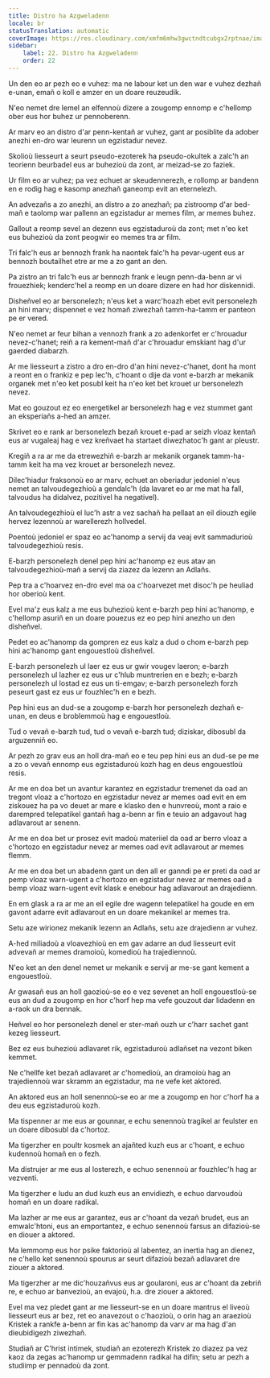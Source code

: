 ```yaml
---
title: Distro ha Azgweladenn
locale: br
statusTranslation: automatic
coverImage: https://res.cloudinary.com/xmfm6mhw3gwctndtcubgx2rptnae/image/upload/v1741354419/small_cover_la_gran_rebelion_28716e29d2.webp
sidebar:
    label: 22. Distro ha Azgweladenn
    order: 22
---
```

Un den eo ar pezh eo e vuhez: ma ne labour ket un den war e vuhez dezhañ e-unan, emañ o koll e amzer en un doare reuzeudik.

N'eo nemet dre lemel an elfennoù dizere a zougomp ennomp e c'hellomp ober eus hor buhez ur pennoberenn.

Ar marv eo an distro d'ar penn-kentañ ar vuhez, gant ar posiblite da adober anezhi en-dro war leurenn un egzistadur nevez.

Skolioù liesseurt a seurt pseudo-ezoterek ha pseudo-okultek a zalc'h an teorienn beurbadel eus ar buhezioù da zont, ar meizad-se zo faziek.

Ur film eo ar vuhez; pa vez echuet ar skeudennerezh, e rollomp ar bandenn en e rodig hag e kasomp anezhañ ganeomp evit an eternelezh.

An advezañs a zo anezhi, an distro a zo anezhañ; pa zistroomp d'ar bed-mañ e taolomp war pallenn an egzistadur ar memes film, ar memes buhez.

Gallout a reomp sevel an dezenn eus egzistaduroù da zont; met n'eo ket eus buhezioù da zont peogwir eo memes tra ar film.

Tri falc'h eus ar bennozh frank ha naontek falc'h ha pevar-ugent eus ar bennozh boutailhet etre ar me a zo gant an den.

Pa zistro an tri falc'h eus ar bennozh frank e leugn penn-da-benn ar vi frouezhiek; kenderc'hel a reomp en un doare dizere en had hor diskennidi.

Disheñvel eo ar bersonelezh; n'eus ket a warc'hoazh ebet evit personelezh an hini marv; dispennet e vez homañ ziwezhañ tamm-ha-tamm er panteon pe er vered.

N'eo nemet ar feur bihan a vennozh frank a zo adenkorfet er c'hrouadur nevez-c'hanet; reiñ a ra kement-mañ d'ar c'hrouadur emskiant hag d'ur gaerded diabarzh.

Ar me liesseurt a zistro a dro en-dro d'an hini nevez-c'hanet, dont ha mont a reont en o frankiz e pep lec'h, c'hoant o dije da vont e-barzh ar mekanik organek met n'eo ket posubl keit ha n'eo ket bet krouet ur bersonelezh nevez.

Mat eo gouzout ez eo energetikel ar bersonelezh hag e vez stummet gant an eksperiañs a-hed an amzer.

Skrivet eo e rank ar bersonelezh bezañ krouet e-pad ar seizh vloaz kentañ eus ar vugaleaj hag e vez kreñvaet ha startaet diwezhatoc'h gant ar pleustr.

Kregiñ a ra ar me da etrewezhiñ e-barzh ar mekanik organek tamm-ha-tamm keit ha ma vez krouet ar bersonelezh nevez.

Dilec'hiadur fraksonoù eo ar marv, echuet an oberiadur jedoniel n'eus nemet an talvoudegezhioù a gendalc'h (da lavaret eo ar me mat ha fall, talvoudus ha didalvez, pozitivel ha negativel).

An talvoudegezhioù el luc'h astr a vez sachañ ha pellaat an eil diouzh egile hervez lezennoù ar warellerezh hollvedel.

Poentoù jedoniel er spaz eo ac'hanomp a servij da veaj evit sammadurioù talvoudegezhioù resis.

E-barzh personelezh denel pep hini ac'hanomp ez eus atav an talvoudegezhioù-mañ a servij da ziazez da lezenn an Adlañs.

Pep tra a c'hoarvez en-dro evel ma oa c'hoarvezet met disoc'h pe heuliad hor oberioù kent.

Evel ma'z eus kalz a me eus buhezioù kent e-barzh pep hini ac'hanomp, e c'hellomp asuriñ en un doare pouezus ez eo pep hini anezho un den disheñvel.

Pedet eo ac'hanomp da gompren ez eus kalz a dud o chom e-barzh pep hini ac'hanomp gant engouestloù disheñvel.

E-barzh personelezh ul laer ez eus ur gwir vougev laeron; e-barzh personelezh ul lazher ez eus ur c'hlub muntrerien en e bezh; e-barzh personelezh ul lostad ez eus un ti-emgav; e-barzh personelezh forzh peseurt gast ez eus ur fouzhlec'h en e bezh.

Pep hini eus an dud-se a zougomp e-barzh hor personelezh dezhañ e-unan, en deus e broblemmoù hag e engouestloù.

Tud o vevañ e-barzh tud, tud o vevañ e-barzh tud; diziskar, dibosubl da arguzenniñ eo.

Ar pezh zo grav eus an holl dra-mañ eo e teu pep hini eus an dud-se pe me a zo o vevañ ennomp eus egzistaduroù kozh hag en deus engouestloù resis.

Ar me en doa bet un avantur karantez en egzistadur tremenet da oad an tregont vloaz a c'hortozo en egzistadur nevez ar memes oad evit en em ziskouez ha pa vo deuet ar mare e klasko den e hunvreoù, mont a raio e darempred telepatikel gantañ hag a-benn ar fin e teuio an adgavout hag adlavarout ar senenn.

Ar me en doa bet ur prosez evit madoù materiiel da oad ar berro vloaz a c'hortozo en egzistadur nevez ar memes oad evit adlavarout ar memes flemm.

Ar me en doa bet un abadenn gant un den all er ganndi pe er preti da oad ar pemp vloaz warn-ugent a c'hortozo en egzistadur nevez ar memes oad a bemp vloaz warn-ugent evit klask e enebour hag adlavarout an drajedienn.

En em glask a ra ar me an eil egile dre wagenn telepatikel ha goude en em gavont adarre evit adlavarout en un doare mekanikel ar memes tra.

Setu aze wirionez mekanik lezenn an Adlañs, setu aze drajedienn ar vuhez.

A-hed miliadoù a vloavezhioù en em gav adarre an dud liesseurt evit advevañ ar memes dramoioù, komedioù ha trajediennoù.

N'eo ket an den denel nemet ur mekanik e servij ar me-se gant kement a engouestloù.

Ar gwasañ eus an holl gaozioù-se eo e vez sevenet an holl engouestloù-se eus an dud a zougomp en hor c'horf hep ma vefe gouzout dar lidadenn en a-raok un dra bennak.

Heñvel eo hor personelezh denel er ster-mañ ouzh ur c'harr sachet gant kezeg liesseurt.

Bez ez eus buhezioù adlavaret rik, egzistaduroù adlañset na vezont biken kemmet.

Ne c'hellfe ket bezañ adlavaret ar c'homedioù, an dramoioù hag an trajediennoù war skramm an egzistadur, ma ne vefe ket aktored.

An aktored eus an holl senennoù-se eo ar me a zougomp en hor c'horf ha a deu eus egzistaduroù kozh.

Ma tispenner ar me eus ar gounnar, e echu senennoù tragikel ar feulster en un doare dibosubl da c'hortoz.

Ma tigerzher en poultr kosmek an ajañted kuzh eus ar c'hoant, e echuo kudennoù homañ en o fezh.

Ma distrujer ar me eus al losterezh, e echuo senennoù ar fouzhlec'h hag ar vezventi.

Ma tigerzher e ludu an dud kuzh eus an envidiezh, e echuo darvoudoù homañ en un doare radikal.

Ma lazher ar me eus ar garantez, eus ar c'hoant da vezañ brudet, eus an emwalc'htoni, eus an emportantez, e echuo senennoù farsus an difazioù-se en diouer a aktored.

Ma lemmomp eus hor psike faktorioù al labentez, an inertia hag an dienez, ne c'hello ket senennoù spourus ar seurt difazioù bezañ adlavaret dre ziouer a aktored.

Ma tigerzher ar me dic'houzañvus eus ar goularoni, eus ar c'hoant da zebriñ re, e echuo ar banvezioù, an evajoù, h.a. dre ziouer a aktored.

Evel ma vez pledet gant ar me liesseurt-se en un doare mantrus el liveoù liesseurt eus ar bez, ret eo anavezout o c'haozioù, o orin hag an araezioù Kristek a rankfe a-benn ar fin kas ac'hanomp da varv ar ma hag d'an dieubidigezh ziwezhañ.

Studiañ ar C'hrist intimek, studiañ an ezoterezh Kristek zo diazez pa vez kaoz da zegas ac'hanomp ur gemmadenn radikal ha difin; setu ar pezh a studiimp er pennadoù da zont.

